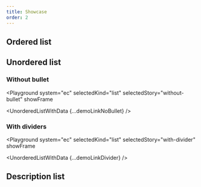 ```yaml
---
title: Showcase
order: 2
---
```




## Ordered list

<Playground system="ec" selectedKind="list" selectedStory="ordered">
  <OrderedListWithData {...demoText} />
</Playground>

## Unordered list

<Playground system="ec" selectedKind="list" selectedStory="unordered">
  <UnorderedListWithData {...demoText} />
</Playground>

### Without bullet

<Playground
  system="ec"
  selectedKind="list"
  selectedStory="without-bullet"
  showFrame
>
  <UnorderedListWithData {...demoLinkNoBullet} />
</Playground>

### With dividers

<Playground
  system="ec"
  selectedKind="list"
  selectedStory="with-divider"
  showFrame
>
  <UnorderedListWithData {...demoLinkDivider} />
</Playground>

## Description list

<Playground system="ec" selectedKind="list" selectedStory="description">
  <DescriptionListWithData {...demoDescription} />
</Playground>
